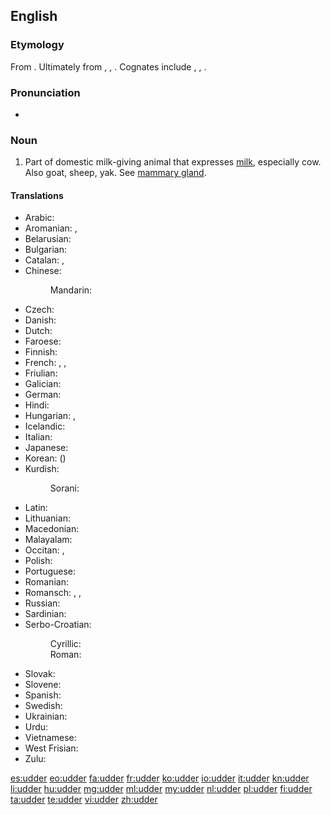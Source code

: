 ==English==

===Etymology===
{{rfe|Surely we have some information on intermediate forms? Proto-Germanic? Old English? Middle English?}}
From {{etyl|ang|en}} {{term|uder|ūder|lang=ang}}. Ultimately from {{etyl|ine-pro|en}} {{recons|h₁ewHdʰr̥-|lang=ine-pro}}, {{recons|h₁owHdʰr̥-|lang=ine-pro}}, {{recons|h₁uHdʰr̥-||udder|lang=ine-pro}}. Cognates include {{etyl|sa|-}} {{attention|sa|is there a way to indicate specifically Vedic Sanskrit?}} {{term|sc=Deva|ऊधर्|tr=ū́dhar|lang=sa}}, {{etyl|grc|-}} {{term|sc=polytonic|οὖθαρ|tr=outhar}}, {{etyl|la|-}} {{term|uber|lang=la}}.

===Pronunciation===
* {{rhymes|ʌdə(r)}}

===Noun===
{{en-noun}}

# Part of domestic milk-giving animal that expresses [[milk]], especially cow.  Also goat, sheep, yak.  See [[mammary gland]].

====Translations====
{{trans-top|part of domestic milk-giving animal that expresses milk}}
* Arabic: {{t-|ar|ضرع|m|tr=Dar3|sc=Arab}}
* Aromanian: {{t-|rup|udzir}}, {{t-|rup|udzãre}}
* Belarusian: {{t-|be|вымя|n|tr=výmja|sc=Cyrl}}
* Bulgarian: {{t-|bg|виме|n|tr=víme}}
* Catalan: {{t-|ca|braguer|m}}, {{t-|ca|mamella|f}}
* Chinese:
*: Mandarin: {{t|cmn|乳房|tr=rǔfáng|sc=Hani}}
* Czech: {{t-|cs|vemeno|n}}
* Danish: {{t+|da|yver|n}}
* Dutch: {{t+|nl|uier|m}}
* Faroese: {{t-|fo|júgur|n}}
* Finnish: {{t+|fi|utare}}
* French: {{t+|fr|pis|m}}, {{t+|fr|tétine}}, {{t+|fr|mamelle}}
* Friulian: {{tø|fur|luvri}}
* Galician: {{t-|gl|ubre|m}}
* German: {{t+|de|Euter|m}}
* Hindi: {{t-|hi|थन|tr=than|sc=Deva}}
* Hungarian: {{t+|hu|tőgy}}, {{t+|hu|emlő}}
* Icelandic: {{t+|is|júgur|n}}
* Italian: {{t+|it|mammella|f}}
* Japanese: {{t-|ja|乳房|tr=ちぶさ, chibusa, にゅうぼう, nyūbō|sc=Jpan}}
* Korean: {{t+|ko|유방|tr=yubang|sc=Kore}} ({{t+|ko|乳房|sc=Kore}})
* Kurdish:
*: Sorani: {{t|ku|گوان|tr=guwan|sc=ku-Arab}}
{{trans-mid}}
* Latin: {{t+|la|uber|n}}
* Lithuanian: {{t-|lt|tešmuo|m}}
* Macedonian: {{t-|mk|виме|n|tr=víme}}
* Malayalam: {{t+|ml|അകിട്|tr=akitu}}
* Occitan: {{t+|oc|teta|f}}, {{t-|oc|braguièr|m}}
* Polish: {{t+|pl|wymię|n}}
* Portuguese: {{t+|pt|úbere}}
* Romanian: {{t-|ro|uger}}
* Romansch: {{t-|rm|iver}}, {{t-|rm|eiver}}, {{t-|rm|üver}}
* Russian: {{t+|ru|вымя|n|tr=výmja}}
* Sardinian: {{t-|sc|tita|f}}
* Serbo-Croatian:
*: Cyrillic: {{t-|sh|виме|alt=ви̏ме|n|sc=Cyrl}}
*: Roman: {{t-|sh|vime|alt=vȉme|n}}
* Slovak: {{t-|sk|vemeno|n}}
* Slovene: {{t-|sl|vime|n}}
* Spanish: {{t+|es|ubre|f}}
* Swedish: {{t-|sv|juver|n}}
* Ukrainian: {{t-|uk|вим'я|n|tr=vým'ja|sc=Cyrl}}
* Urdu: {{t-|ur|تھن|tr=than|sc=ur-Arab}}
* Vietnamese: {{t-|vi|bầu vú}}
* West Frisian: {{t-|fy|jaar|c}}
* Zulu: {{t-|zu|ibele|c5|c6}}
{{trans-bottom}}

[[es:udder]]
[[eo:udder]]
[[fa:udder]]
[[fr:udder]]
[[ko:udder]]
[[io:udder]]
[[it:udder]]
[[kn:udder]]
[[li:udder]]
[[hu:udder]]
[[mg:udder]]
[[ml:udder]]
[[my:udder]]
[[nl:udder]]
[[pl:udder]]
[[fi:udder]]
[[ta:udder]]
[[te:udder]]
[[vi:udder]]
[[zh:udder]]